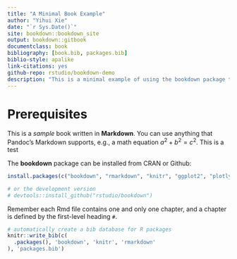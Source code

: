 ```yaml
--- 
title: "A Minimal Book Example"
author: "Yihui Xie"
date: "`r Sys.Date()`"
site: bookdown::bookdown_site
output: bookdown::gitbook
documentclass: book
bibliography: [book.bib, packages.bib]
biblio-style: apalike
link-citations: yes
github-repo: rstudio/bookdown-demo
description: "This is a minimal example of using the bookdown package to write a book. The output format for this example is bookdown::gitbook."
---
```


# Prerequisites

This is a _sample_ book written in **Markdown**. You can use anything that Pandoc's Markdown supports, e.g., a math equation $a^2 + b^2 = c^2$. This is a test

The **bookdown** package can be installed from CRAN or Github:

```r
install.packages(c("bookdown", "rmarkdown", "knitr", "ggplot2", "plotly", "lattice", "gridExtra", "cowplot", "patchwork", "ggpubr", "ggstatsplot", "PerformanceAnalytics", "Hmisc", "corrplot", "ggcorrplot", "diagram", "igraph", "ggraph", "kableExtra", "xtable", "flextable", "DT", "formattable", "dplyr", "tidyr", "data.table", "tibble", "forcats", "sf", "leaflet", "tmap", "maps", "mapview", "visNetwork", "networkD3", "sna", "Rgraphviz", "pagedown", "tinytex", "reticulate", "bslib", "thematic", "shiny", "quarto"))

# or the development version
# devtools::install_github("rstudio/bookdown")
```

Remember each Rmd file contains one and only one chapter, and a chapter is defined by the first-level heading `#`.

```r
# automatically create a bib database for R packages
knitr::write_bib(c(
  .packages(), 'bookdown', 'knitr', 'rmarkdown'
), 'packages.bib')
```
